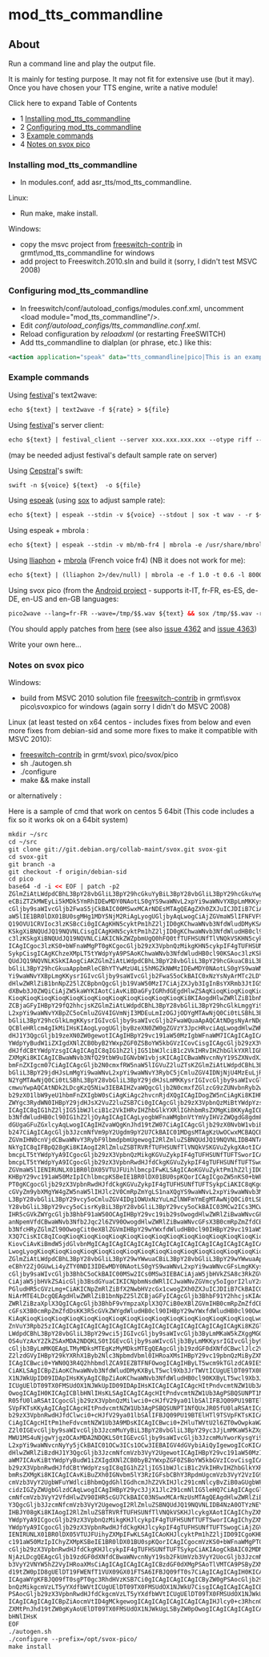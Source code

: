 
# mod_tts_commandline 

 

## About

Run a command line and play the output file.

It is mainly for testing purpose. It may not fit for extensive use (but it may). Once you have chosen your TTS engine, write a native module!

Click here to expand Table of Contents

* 1 [Installing mod\_tts\_commandline](#installing-mod_tts_commandline)
* 2 [Configuring mod\_tts\_commandline](#configuring-mod_tts_commandline)
* 3 [Example commands](#example-commands)
* 4 [Notes on svox pico](#notes-on-svox-pico)

### Installing mod_tts_commandline

* In modules.conf, add asr\_tts/mod\_tts\_commandline.

Linux:

* Run make, make install.

Windows:

* copy the msvc project from [freeswitch-contrib](../Community/Contributing-Code/Tips-For-Using-Git_1048694.mdx#xkcd) in grmt\\mod\_tts\_commandline for windows
* add project to Freeswitch.2010.sln and build it (sorry, I didn't test MSVC 2008)

### Configuring mod_tts_commandline

* In freeswitch/conf/autoload\_configs/modules.conf.xml, uncomment &lt;load module="mod\_tts\_commandline"/>.
* Edit _conf/autoload\_configs/tts\_commandline.conf.xml_.
* Reload configuration by _reloadxml_ (or restarting FreeSWITCH)
* Add tts\_commandline to dialplan (or phrase, etc.) like this:

```xml
<action application="speak" data="tts_commandline|pico|This is an example of using tts_commandline"/>
```

### Example commands

Using [festival](http://www.cstr.ed.ac.uk/projects/festival/)'s text2wave:

```xml
echo ${text} | text2wave -f ${rate} > ${file}
```

  
Using [festival](http://www.cstr.ed.ac.uk/projects/festival/)'s server client:

```xml
echo ${text} | festival_client --server xxx.xxx.xxx.xxx --otype riff --ttw --output ${file}
```

(may be needed adjust festival's default sample rate on server)

Using [Cepstral](http://www.cepstral.com/)'s swift:

```xml
swift -n ${voice} ${text}  -o ${file}
```

Using [espeak](http://espeak.sourceforge.net/) (using [sox](http://sox.sourceforge.net/) to adjust sample rate):

```xml
echo ${text} | espeak --stdin -v ${voice} --stdout | sox -t wav - -r ${rate} ${file}
```

Using espeak + mbrola :

```xml
echo ${text} | espeak --stdin -v mb/mb-fr4 | mbrola -e /usr/share/mbrola/voices/fr4 - -.au | sox -t au - -r ${rate} ${file}
```

Using [lliaphon](http://gna.org/projects/lliaphon) \+ [mbrola](http://tcts.fpms.ac.be/synthesis/mbrola/) (French voice fr4) (NB it does not work for me):

```xml
echo ${text} | (lliaphon 2>/dev/null) | mbrola -e -f 1.0 -t 0.6 -l 8000 -I /usr/local/share/lliaphon/initfile.lia /usr/share/mbrola/voices/fr4 - ${file}
```

Using svox pico (from the [Android project](http://www.android.com/) \- supports it-IT, fr-FR, es-ES, de-DE, en-US and en-GB languages:

```xml
pico2wave --lang=fr-FR --wave=/tmp/$$.wav ${text} && sox /tmp/$$.wav -r ${rate} ${file} && rm /tmp/$$.wav
```

(You should apply patches from [here](http://git.debian.org/?p=collab-maint/svox.git) (see also [issue 4362](http://code.google.com/p/android/issues/detail?id=4362) and [issue 4363](http://code.google.com/p/android/issues/detail?id=4363))

Write your own here...

### Notes on svox pico

Windows:

* build from MSVC 2010 solution file [freeswitch-contrib](../Community/Contributing-Code/Tips-For-Using-Git_1048694.mdx#xkcd) in grmt\\svox pico\\svoxpico for windows (again sorry I didn't do MSVC 2008)

Linux (at least tested on x64 centos - includes fixes from below and even more fixes from debian-sid and some more fixes to make it compatible with MSVC 2010):

* [freeswitch-contrib](../Community/Contributing-Code/Tips-For-Using-Git_1048694.mdx#xkcd) in grmt/svox\\ pico/svox/pico
* sh ./autogen.sh
* ./configure
* make && make install

or alternatively :

Here is a sample of cmd that work on centos 5 64bit (This code includes a fix so it works ok on a 64bit system)

```xml
mkdir ~/src
cd ~/src
git clone git://git.debian.org/collab-maint/svox.git svox-git
cd svox-git
git branch -a
git checkout -f origin/debian-sid
cd pico
base64 -d -i << EOF | patch -p2
ZGlmZiAtLWdpdCBhL3BpY28vbGliL3BpY29hcGkuYyBiL3BpY28vbGliL3BpY29hcGkuYwppbmRl
eCBiZTZkMWEyLi5kMDk5YmRhIDEwMDY0NAotLS0gYS9waWNvL2xpYi9waWNvYXBpLmMKKysrIGIv
cGljby9saWIvcGljb2FwaS5jCkBAIC00MSwxMCArNDEsMTAgQEAgZXh0ZXJuICJDIiB7CiAjZGVm
aW5lIE1BR0lDX01BU0sgMHg1MDY5NjM2RiAgLyogUGljbyAqLwogCiAjZGVmaW5lIFNFVF9NQUdJ
Q19OVU1CRVIoc3lzKSBcCi0gICAgKHN5cyktPm1hZ2ljID0gKChwaWNvb3NfdWludDMyKSAoc3lz
KSkgXiBNQUdJQ19NQVNLCisgICAgKHN5cyktPm1hZ2ljID0gKChwaWNvb3NfdWludHB0cl90KSAo
c3lzKSkgXiBNQUdJQ19NQVNLCiAKICNkZWZpbmUgQ0hFQ0tfTUFHSUNfTlVNQkVSKHN5cykgXAot
ICAgICgoc3lzKS0+bWFnaWMgPT0gKCgocGljb29zX3VpbnQzMikgKHN5cykpIF4gTUFHSUNfTUFT
SykpCisgICAgKChzeXMpLT5tYWdpYyA9PSAoKChwaWNvb3NfdWludHB0cl90KSAoc3lzKSkgXiBN
QUdJQ19NQVNLKSkKIAogCiAKZGlmZiAtLWdpdCBhL3BpY28vbGliL3BpY29hcGkuaCBiL3BpY28v
bGliL3BpY29hcGkuaAppbmRleCBhYTYwMzU4Li5hMGZkNWMzIDEwMDY0NAotLS0gYS9waWNvL2xp
Yi9waWNvYXBpLmgKKysrIGIvcGljby9saWIvcGljb2FwaS5oCkBAIC0xNzYsNyArMTc2LDYgQEAg
dHlwZWRlZiB1bnNpZ25lZCBpbnQgcGljb19VaW50MzI7CiAjZXJyb3IgInBsYXRmb3JtIG5vdCBz
dXBwb3J0ZWQiCiAjZW5kaWYKIAotCiAvKiBDaGFyIGRhdGEgdHlwZSAqKioqKioqKioqKioqKioq
KioqKioqKioqKioqKioqKioqKioqKioqKioqKioqKioqKioqKi8KIAogdHlwZWRlZiB1bnNpZ25l
ZCBjaGFyIHBpY29fQ2hhcjsKZGlmZiAtLWdpdCBhL3BpY28vbGliL3BpY29hcGlkLmggYi9waWNv
L2xpYi9waWNvYXBpZC5oCmluZGV4IGVmNjI3MDEuLmIzOGJjODYgMTAwNjQ0Ci0tLSBhL3BpY28v
bGliL3BpY29hcGlkLmgKKysrIGIvcGljby9saWIvcGljb2FwaWQuaApAQCAtNDgsNyArNDgsNyBA
QCBleHRlcm4gIkMiIHsKIAogLyogUGljbyBzeXN0ZW0gZGVzY3JpcHRvciAqLwogdHlwZWRlZiBz
dHJ1Y3QgcGljb19zeXN0ZW0gewotICAgIHBpY29vc191aW50MzIgbWFnaWM7ICAgICAgICAvKiBt
YWdpYyBudW1iZXIgdXNlZCB0byB2YWxpZGF0ZSBoYW5kbGVzICovCisgICAgcGljb29zX3VpbnRw
dHJfdCBtYWdpYzsgICAgICAgIC8qIG1hZ2ljIG51bWJlciB1c2VkIHRvIHZhbGlkYXRlIGhhbmRs
ZXMgKi8KICAgICBwaWNvb3NfQ29tbW9uIGNvbW1vbjsKICAgICBwaWNvcnNyY19SZXNvdXJjZU1h
bmFnZXIgcm07CiAgICAgcGljb2N0cmxfRW5naW5lIGVuZ2luZTsKZGlmZiAtLWdpdCBhL3BpY28v
bGliL3BpY29jdHJsLmMgYi9waWNvL2xpYi9waWNvY3RybC5jCmluZGV4IDNjNjU4MzEuLjRiMTk0
N2YgMTAwNjQ0Ci0tLSBhL3BpY28vbGliL3BpY29jdHJsLmMKKysrIGIvcGljby9saWIvcGljb2N0
cmwuYwpAQCAtNDk2LDcgKzQ5Niw3IEBAIHZvaWQgcGljb2N0cmxfZGlzcG9zZUNvbnRyb2wocGlj
b29zX01lbW9yeU1hbmFnZXIgbW0sCiAgKiAgc2hvcnRjdXQgICAgIDogZW5nCiAgKi8KIHR5cGVk
ZWYgc3RydWN0IHBpY29jdHJsX2VuZ2luZSB7Ci0gICAgcGljb29zX3VpbnQzMiBtYWdpYzsgICAg
ICAgIC8qIG1hZ2ljIG51bWJlciB1c2VkIHRvIHZhbGlkYXRlIGhhbmRsZXMgKi8KKyAgICBwaWNv
b3NfdWludHB0cl90IG1hZ2ljOyAgICAgICAgLyogbWFnaWMgbnVtYmVyIHVzZWQgdG8gdmFsaWRh
dGUgaGFuZGxlcyAqLwogICAgIHZvaWQgKnJhd19tZW07CiAgICAgcGljb29zX0NvbW1vbiBjb21t
b247CiAgICAgcGljb3JzcmNfVm9pY2Ugdm9pY2U7CkBAIC01MDgsMTAgKzUwOCwxMCBAQCB0eXBl
ZGVmIHN0cnVjdCBwaWNvY3RybF9lbmdpbmUgewogI2RlZmluZSBNQUdJQ19NQVNLIDB4NTA2OTQz
NkYgIC8qIFBpQ28gKi8KIAogI2RlZmluZSBTRVRfTUFHSUNfTlVNQkVSKGVuZykgXAotICAgIChl
bmcpLT5tYWdpYyA9ICgocGljb29zX3VpbnQzMikgKGVuZykpIF4gTUFHSUNfTUFTSworICAgIChl
bmcpLT5tYWdpYyA9ICgocGljb29zX3VpbnRwdHJfdCkgKGVuZykpIF4gTUFHSUNfTUFTSwogCiAj
ZGVmaW5lIENIRUNLX01BR0lDX05VTUJFUihlbmcpIFwKLSAgICAoKGVuZyktPm1hZ2ljID09ICgo
KHBpY29vc191aW50MzIpIChlbmcpKSBeIE1BR0lDX01BU0spKQorICAgICgoZW5nKS0+bWFnaWMg
PT0gKCgocGljb29zX3VpbnRwdHJfdCkgKGVuZykpIF4gTUFHSUNfTUFTSykpCiAKIC8qKgogICog
cGVyZm9ybXMgYW4gZW5naW5lIHJlc2V0CmRpZmYgLS1naXQgYS9waWNvL2xpYi9waWNvb3MuaCBi
L3BpY28vbGliL3BpY29vcy5oCmluZGV4IDg1OWUxNzYuLmZlNWFmYmEgMTAwNjQ0Ci0tLSBhL3Bp
Y28vbGliL3BpY29vcy5oCisrKyBiL3BpY28vbGliL3BpY29vcy5oCkBAIC03MCw2ICs3MCw4IEBA
IHR5cGVkZWYgcGljb3BhbF91aW50OCAgIHBpY29vc19ib29sOwogdHlwZWRlZiBwaWNvcGFsX29i
anNpemVfdCBwaWNvb3Nfb2Jqc2l6ZV90OwogdHlwZWRlZiBwaWNvcGFsX3B0cmRpZmZfdCBwaWNv
b3NfcHRyZGlmZl90OwogCit0eXBlZGVmIHBpY29wYWxfdWludHB0cl90IHBpY29vc191aW50cHRy
X3Q7CisKIC8qICoqKioqKioqKioqKioqKioqKioqKioqKioqKioqKioqKioqKioqKioqKioqKioq
KiovCiAvKiBmdW5jdGlvbnMgICAgICAgICAgICAgICAgICAgICAgICAgICAgICAgICAgICAgICAq
LwogLyogKioqKioqKioqKioqKioqKioqKioqKioqKioqKioqKioqKioqKioqKioqKioqKioqKi8K
ZGlmZiAtLWdpdCBhL3BpY28vbGliL3BpY29wYWwuaCBiL3BpY28vbGliL3BpY29wYWwuaAppbmRl
eCBhY2ZjOGUwLi4yZTY0NDI3IDEwMDY0NAotLS0gYS9waWNvL2xpYi9waWNvcGFsLmgKKysrIGIv
cGljby9saWIvcGljb3BhbC5oCkBAIC00MSw2ICs0MSw3IEBACiAjaW5jbHVkZSA8c3RkZGVmLmg+
CiAjaW5jbHVkZSAicGljb3BsdGYuaCIKICNpbmNsdWRlICJwaWNvZGVmcy5oIgorI2luY2x1ZGUg
PGludHR5cGVzLmg+CiAKICNpZmRlZiBfX2NwbHVzcGx1cwogZXh0ZXJuICJDIiB7CkBAIC0xMTcs
NiArMTE4LDcgQEAgdHlwZWRlZiB1bnNpZ25lZCBjaGFyICAgcGljb3BhbF91Y2hhcjsKIAogdHlw
ZWRlZiBzaXplX3QgICAgcGljb3BhbF9vYmpzaXplX3Q7CiB0eXBlZGVmIHB0cmRpZmZfdCBwaWNv
cGFsX3B0cmRpZmZfdDsKK3R5cGVkZWYgdWludHB0cl90IHBpY29wYWxfdWludHB0cl90OwogCiAv
KiAqKioqKioqKioqKioqKioqKioqKioqKioqKioqKioqKioqKioqKioqKioqKioqKioqLwogLyog
ZnVuY3Rpb25zICAgICAgICAgICAgICAgICAgICAgICAgICAgICAgICAgICAgICAgKi8KZGlmZiAt
LWdpdCBhL3BpY28vbGliL3BpY29wci5jIGIvcGljby9saWIvcGljb3ByLmMKaW5kZXggMGQ2MTVk
OS4uYzAxY2ZkZSAxMDA2NDQKLS0tIGEvcGljby9saWIvcGljb3ByLmMKKysrIGIvcGljby9saWIv
cGljb3ByLmMKQEAgLTMyMDksMTEgKzMyMDksMTEgQEAgcGljb19zdGF0dXNfdCBwclJlc2V0KHJl
Z2lzdGVyIHBpY29kYXRhX1Byb2Nlc3NpbmdVbml0IHRoaXMsIHBpY29vc19pbnQzMiByZXNldE0K
ICAgICBwci0+YWN0Q3R4Q2hhbmdlZCA9IEZBTFNFOwogICAgIHByLT5wcm9kTGlzdCA9IE5VTEw7
CiAKLSAgICBpZiAoKChwaWNvb3NfdWludDMyKXByLT5wcl9Xb3JrTWVtICUgUElDT09TX0FMSUdO
X1NJWkUpID09IDApIHsKKyAgICBpZiAoKChwaWNvb3NfdWludHB0cl90KXByLT5wcl9Xb3JrTWVt
ICUgUElDT09TX0FMSUdOX1NJWkUpID09IDApIHsKICAgICAgICAgcHItPndvcmtNZW1Ub3AgPSAw
OwogICAgIH0KICAgICBlbHNlIHsKLSAgICAgICAgcHItPndvcmtNZW1Ub3AgPSBQSUNPT1NfQUxJ
R05fU0laRSAtICgocGljb29zX3VpbnQzMilwci0+cHJfV29ya01lbSAlIFBJQ09PU19BTElHTl9T
SVpFKTsKKyAgICAgICAgcHItPndvcmtNZW1Ub3AgPSBQSUNPT1NfQUxJR05fU0laRSAtICgocGlj
b29zX3VpbnRwdHJfdClwci0+cHJfV29ya01lbSAlIFBJQ09PU19BTElHTl9TSVpFKTsKICAgICB9
CiAgICAgcHItPm1heFdvcmtNZW1Ub3A9MDsKICAgICBwci0+ZHluTWVtU2l6ZT0wOwpkaWZmIC0t
Z2l0IGEvcGljby9saWIvcGljb3JzcmMuYyBiL3BpY28vbGliL3BpY29yc3JjLmMKaW5kZXggZDZl
MWU1MS4uNjgwYjgzOCAxMDA2NDQKLS0tIGEvcGljby9saWIvcGljb3JzcmMuYworKysgYi9waWNv
L2xpYi9waWNvcnNyYy5jCkBAIC01OCw3ICs1OCw3IEBAIGV4dGVybiAiQyIgewogICoKICAqLwog
dHlwZWRlZiBzdHJ1Y3QgcGljb3JzcmNfcmVzb3VyY2UgewotICAgIHBpY29vc191aW50MzIgbWFn
aWM7ICAvKiBtYWdpYyBudW1iZXIgdXNlZCB0byB2YWxpZGF0ZSBoYW5kbGVzICovCisgICAgcGlj
b29zX3VpbnRwdHJfdCBtYWdpYzsgIC8qIG1hZ2ljIG51bWJlciB1c2VkIHRvIHZhbGlkYXRlIGhh
bmRsZXMgKi8KICAgICAvKiBuZXh0IGNvbm5lY3RzIGFsbCBhY3RpdmUgcmVzb3VyY2VzIG9mIGEg
cmVzb3VyY2UgbWFuYWdlciBhbmQgdGhlIGdhcmJhZ2VkIHJlc291cmNlcyBvZiB0aGUgbWFuYWdl
cidzIGZyZWUgbGlzdCAqLwogICAgIHBpY29yc3JjX1Jlc291cmNlIG5leHQ7CiAgICAgcGljb3Jz
cmNfcmVzb3VyY2VfdHlwZV90IHR5cGU7CkBAIC03NSwxMCArNzUsMTAgQEAgdHlwZWRlZiBzdHJ1
Y3QgcGljb3JzcmNfcmVzb3VyY2UgewogI2RlZmluZSBNQUdJQ19NQVNLIDB4NzA0OTYzNEYgIC8q
IHBJY08gKi8KIAogI2RlZmluZSBTRVRfTUFHSUNfTlVNQkVSKHJlcykgXAotICAgIChyZXMpLT5t
YWdpYyA9ICgocGljb29zX3VpbnQzMikgKHJlcykpIF4gTUFHSUNfTUFTSworICAgIChyZXMpLT5t
YWdpYyA9ICgocGljb29zX3VpbnRwdHJfdCkgKHJlcykpIF4gTUFHSUNfTUFTSwogCiAjZGVmaW5l
IENIRUNLX01BR0lDX05VTUJFUihyZXMpIFwKLSAgICAoKHJlcyktPm1hZ2ljID09ICgoKHBpY29v
c191aW50MzIpIChyZXMpKSBeIE1BR0lDX01BU0spKQorICAgICgocmVzKS0+bWFnaWMgPT0gKCgo
cGljb29zX3VpbnRwdHJfdCkgKHJlcykpIF4gTUFHSUNfTUFTSykpCiAKIAogCkBAIC02MDMsNyAr
NjAzLDcgQEAgcGljb19zdGF0dXNfdCBwaWNvcnNyY19sb2FkUmVzb3VyY2UocGljb3JzcmNfUmVz
b3VyY2VNYW5hZ2VyIHRoaXMsCiAgICAgICAgICAgICBzdGF0dXMgPSAoTlVMTCA9PSByZXMtPnJh
d19tZW0pID8gUElDT19FWENfT1VUX09GX01FTSA6IFBJQ09fT0s7CiAgICAgICAgIH0KICAgICAg
ICAgaWYgKFBJQ09fT0sgPT0gc3RhdHVzKSB7Ci0gICAgICAgICAgICByZW0gPSAocGljb29zX3Vp
bnQzMikgcmVzLT5yYXdfbWVtICUgUElDT09TX0FMSUdOX1NJWkU7CisgICAgICAgICAgICByZW0g
PSAocGljb29zX3VpbnRwdHJfdCkgcmVzLT5yYXdfbWVtICUgUElDT09TX0FMSUdOX1NJWkU7CiAg
ICAgICAgICAgICBpZiAocmVtID4gMCkgewogICAgICAgICAgICAgICAgIHJlcy0+c3RhcnQgPSBy
ZXMtPnJhd19tZW0gKyAoUElDT09TX0FMSUdOX1NJWkUgLSByZW0pOwogICAgICAgICAgICAgfSBl
bHNlIHsK
EOF
./autogen.sh
./configure --prefix=/opt/svox-pico/
make install
```


